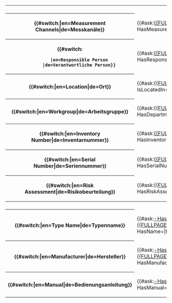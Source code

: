 <table class="info_box">
<tr>
<th class="heading" colspan="2">{{{_label_schema|Device}}}</th>
</tr>
<tr>
    
<th>{{#switch:{{USERLANGUAGECODE}}|en=Measurement Channels|de=Messkanäle}}</th></th>
<td>{{#ask:[[{{FULLPAGENAME}}]]|?HasMeasurementChannels=|format=plain|mainlabel=-}}</td> 
</tr>
    
<th>{{#switch:{{USERLANGUAGECODE}}
        |en=Responsible Person
        |de=Verantwortliche Person}}</th>
<td>{{#ask:[[{{FULLPAGENAME}}]]|?HasResponsiblePerson=|format=plain|mainlabel=-}}</td> 
</tr>

<tr>
<th>{{#switch:{{USERLANGUAGECODE}}|en=Location|de=Ort}}</th></th>
<td>{{#ask:[[{{FULLPAGENAME}}]]|?IsLocatedIn=|format=plain|mainlabel=-}}</td> 
</tr>

<tr>
<th>{{#switch:{{USERLANGUAGECODE}}|en=Workgroup|de=Arbeitsgruppe}}</th></th>
<td>{{#ask:[[{{FULLPAGENAME}}]]|?HasDepartment=|format=plain|mainlabel=-}}</td> 
</tr>

<tr>
<th>{{#switch:{{USERLANGUAGECODE}}|en=Inventory Number|de=Inventarnummer}}</th></th>
<td>{{#ask:[[{{FULLPAGENAME}}]]|?HasInventoryNumber=|format=plain|mainlabel=-}}</td> 
</tr>

<tr>
<th>{{#switch:{{USERLANGUAGECODE}}|en=Serial Number|de=Seriennummer}}</th></th>
<td>{{#ask:[[{{FULLPAGENAME}}]]|?HasSerialNumber=|format=plain|mainlabel=-}}</td> 
</tr>

<tr>
<th>{{#switch:{{USERLANGUAGECODE}}|en=Risk Assessment|de=Risikobeurteilung}}</th></th>
<td>{{#ask:[[{{FULLPAGENAME}}]]|?HasRiskAssessment=|format=plain|mainlabel=-}}</td> 
</tr>

<th class="heading" colspan="2">{{{_label_schema|Type Information}}}</th>


<tr>
<th>{{#switch:{{USERLANGUAGECODE}}|en=Type Name|de=Typenname}}</th></th>
<td>{{#ask:[[-HasType::{{FULLPAGENAME}}]][[HasManufacturer::+]]|?HasName=|format=plain|mainlabel=-}}</td> 
</tr>
    
<tr>
<th>{{#switch:{{USERLANGUAGECODE}}|en=Manufacturer|de=Hersteller}}</th></th>
<td>{{#ask:[[-HasType::{{FULLPAGENAME}}]][[HasManufacturer::+]]|?HasManufacturer=|format=plain|mainlabel=-}}</td> 
</tr>

<tr>
<th>{{#switch:{{USERLANGUAGECODE}}|en=Manual|de=Bedienungsanleitung}}</th></th>
<td>{{#ask:[[-HasType::{{FULLPAGENAME}}]]|?HasManual=|format=plain|mainlabel=-}}</td> 
</tr>

</table>